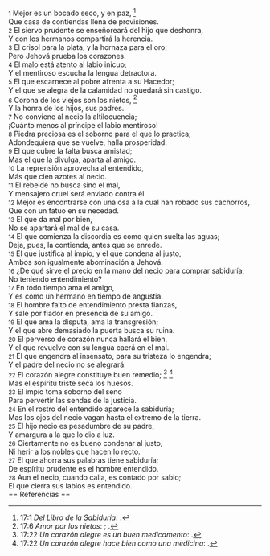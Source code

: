 {{anchor|1}} <small>1</small> Mejor es un bocado seco, y en paz, <ref>17:1 ''Del Libro de la Sabiduría'': {{lib|LU|95|4|5}}.</ref><br>
Que casa de contiendas llena de provisiones.<br>
{{anchor|2}} <small>2</small> El siervo prudente se enseñoreará del hijo que deshonra,<br>
Y con los hermanos compartirá la herencia.<br>
{{anchor|3}} <small>3</small> El crisol para la plata, y la hornaza para el oro;<br>
Pero Jehová prueba los corazones.<br>
{{anchor|4}} <small>4</small> El malo está atento al labio inicuo;<br>
Y el mentiroso escucha la lengua detractora.<br>
{{anchor|5}} <small>5</small> El que escarnece al pobre afrenta a su Hacedor;<br>
Y el que se alegra de la calamidad no quedará sin castigo.<br>
{{anchor|6}} <small>6</small> Corona de los viejos son los nietos, <ref>17:6 ''Amor por los nietos'': {{lib|LU|66|7|4}}; {{lib|LU|84|7|10}}.</ref><br>
Y la honra de los hijos, sus padres.<br>
{{anchor|7}} <small>7</small> No conviene al necio la altilocuencia;<br>
¡Cuánto menos al príncipe el labio mentiroso!<br>
{{anchor|8}} <small>8</small> Piedra preciosa es el soborno para el que lo practica;<br>
Adondequiera que se vuelve, halla prosperidad.<br>
{{anchor|9}} <small>9</small> El que cubre la falta busca amistad;<br>
Mas el que la divulga, aparta al amigo.<br>
{{anchor|10}} <small>10</small> La reprensión aprovecha al entendido,<br>
Más que cien azotes al necio.<br>
{{anchor|11}} <small>11</small> El rebelde no busca sino el mal,<br>
Y mensajero cruel será enviado contra él.<br>
{{anchor|12}} <small>12</small> Mejor es encontrarse con una osa a la cual han robado sus cachorros,<br>
Que con un fatuo en su necedad.<br>
{{anchor|13}} <small>13</small> El que da mal por bien,<br>
No se apartará el mal de su casa.<br>
{{anchor|14}} <small>14</small> El que comienza la discordia es como quien suelta las aguas;<br>
Deja, pues, la contienda, antes que se enrede.<br>
{{anchor|15}} <small>15</small> El que justifica al impío, y el que condena al justo,<br>
Ambos son igualmente abominación a Jehová.<br>
{{anchor|16}} <small>16</small> ¿De qué sirve el precio en la mano del necio para comprar sabiduría,<br>
No teniendo entendimiento?<br>
{{anchor|17}} <small>17</small> En todo tiempo ama el amigo,<br>
Y es como un hermano en tiempo de angustia.<br>
{{anchor|18}} <small>18</small> El hombre falto de entendimiento presta fianzas,<br>
Y sale por fiador en presencia de su amigo.<br>
{{anchor|19}} <small>19</small> El que ama la disputa, ama la transgresión;<br>
Y el que abre demasiado la puerta busca su ruina.<br>
{{anchor|20}} <small>20</small> El perverso de corazón nunca hallará el bien,<br>
Y el que revuelve con su lengua caerá en el mal.<br>
{{anchor|21}} <small>21</small> El que engendra al insensato, para su tristeza lo engendra;<br>
Y el padre del necio no se alegrará.<br>
{{anchor|22}} <small>22</small> El corazón alegre constituye buen remedio; <ref>17:22 ''Un corazón alegre es un buen medicamento'': {{lib|LU|149|5|2}}.</ref> <ref>17:22 ''Un corazón alegre hace bien como una medicina'': {{lib|LU|131|2|9}}.</ref><br>
Mas el espíritu triste seca los huesos.<br>
{{anchor|23}} <small>23</small> El impío toma soborno del seno<br>
Para pervertir las sendas de la justicia.<br>
{{anchor|24}} <small>24</small> En el rostro del entendido aparece la sabiduría;<br>
Mas los ojos del necio vagan hasta el extremo de la tierra.<br>
{{anchor|25}} <small>25</small> El hijo necio es pesadumbre de su padre,<br>
Y amargura a la que lo dio a luz.<br>
{{anchor|26}} <small>26</small> Ciertamente no es bueno condenar al justo,<br>
Ni herir a los nobles que hacen lo recto.<br>
{{anchor|27}} <small>27</small> El que ahorra sus palabras tiene sabiduría;<br>
De espíritu prudente es el hombre entendido.<br>
{{anchor|28}} <small>28</small> Aun el necio, cuando calla, es contado por sabio;<br>
El que cierra sus labios es entendido.<br>
== Referencias ==

<references />
